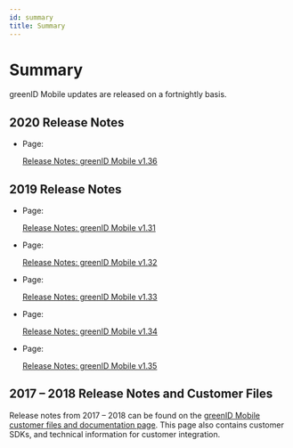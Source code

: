 ```yaml
---
id: summary
title: Summary
---
```


# Summary

greenID Mobile updates are released on a fortnightly basis.

## 2020 Release Notes

- Page:

  [Release Notes: greenID Mobile v1.36](https://vixverify.atlassian.net/wiki/spaces/GREEN/pages/835420777/Release+Notes+greenID+Mobile+v1.36)

## 2019 Release Notes

- Page:

  [Release Notes: greenID Mobile v1.31](https://vixverify.atlassian.net/wiki/spaces/GREEN/pages/548274422/Release+Notes+greenID+Mobile+v1.31)

- Page:

  [Release Notes: greenID Mobile v1.32](https://vixverify.atlassian.net/wiki/spaces/GREEN/pages/459833864/Release+Notes+greenID+Mobile+v1.32)

- Page:

  [Release Notes: greenID Mobile v1.33](https://vixverify.atlassian.net/wiki/spaces/GREEN/pages/467928008/Release+Notes+greenID+Mobile+v1.33)

- Page:

  [Release Notes: greenID Mobile v1.34](https://vixverify.atlassian.net/wiki/spaces/GREEN/pages/517865534/Release+Notes+greenID+Mobile+v1.34)

- Page:

  [Release Notes: greenID Mobile v1.35](https://vixverify.atlassian.net/wiki/spaces/GREEN/pages/548274442/Release+Notes+greenID+Mobile+v1.35)

## 2017 – 2018 Release Notes and Customer Files

Release notes from 2017 – 2018 can be found on the [greenID Mobile customer files and documentation page](http://greenidmobile.vixverify.com/). This page also contains customer SDKs, and technical information for customer integration.
